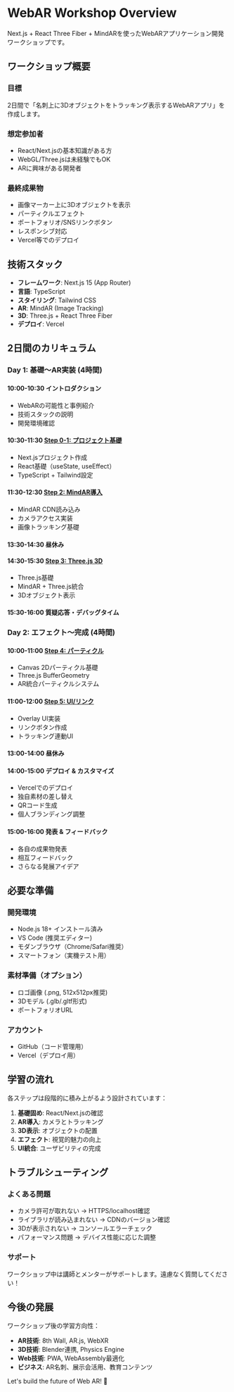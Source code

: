 # WebAR Workshop Overview

Next.js + React Three Fiber + MindARを使ったWebARアプリケーション開発ワークショップです。

## ワークショップ概要

### 目標
2日間で「名刺上に3Dオブジェクトをトラッキング表示するWebARアプリ」を作成します。

### 想定参加者
- React/Next.jsの基本知識がある方
- WebGL/Three.jsは未経験でもOK
- ARに興味がある開発者

### 最終成果物
- 画像マーカー上に3Dオブジェクトを表示
- パーティクルエフェクト
- ポートフォリオ/SNSリンクボタン
- レスポンシブ対応
- Vercel等でのデプロイ

## 技術スタック

- **フレームワーク**: Next.js 15 (App Router)
- **言語**: TypeScript
- **スタイリング**: Tailwind CSS
- **AR**: MindAR (Image Tracking)
- **3D**: Three.js + React Three Fiber
- **デプロイ**: Vercel

## 2日間のカリキュラム

### Day 1: 基礎～AR実装 (4時間)

#### 10:00-10:30 イントロダクション
- WebARの可能性と事例紹介
- 技術スタックの説明
- 開発環境確認

#### 10:30-11:30 [Step 0-1: プロジェクト基礎](./step0-init)
- Next.jsプロジェクト作成
- React基礎（useState, useEffect）
- TypeScript + Tailwind設定

#### 11:30-12:30 [Step 2: MindAR導入](./step2-mindar)
- MindAR CDN読み込み
- カメラアクセス実装
- 画像トラッキング基礎

#### 13:30-14:30 昼休み

#### 14:30-15:30 [Step 3: Three.js 3D](./step3-threejs-3d)
- Three.js基礎
- MindAR + Three.js統合
- 3Dオブジェクト表示

#### 15:30-16:00 質疑応答・デバッグタイム

### Day 2: エフェクト～完成 (4時間)

#### 10:00-11:00 [Step 4: パーティクル](./step4-particles)
- Canvas 2Dパーティクル基礎
- Three.js BufferGeometry
- AR統合パーティクルシステム

#### 11:00-12:00 [Step 5: UI/リンク](./step5-ui-links)
- Overlay UI実装
- リンクボタン作成
- トラッキング連動UI

#### 13:00-14:00 昼休み

#### 14:00-15:00 デプロイ & カスタマイズ
- Vercelでのデプロイ
- 独自素材の差し替え
- QRコード生成
- 個人ブランディング調整

#### 15:00-16:00 発表 & フィードバック
- 各自の成果物発表
- 相互フィードバック
- さらなる発展アイデア

## 必要な準備

### 開発環境
- Node.js 18+ インストール済み
- VS Code (推奨エディター)
- モダンブラウザ（Chrome/Safari推奨）
- スマートフォン（実機テスト用）

### 素材準備（オプション）
- ロゴ画像 (.png, 512x512px推奨)
- 3Dモデル (.glb/.gltf形式)
- ポートフォリオURL

### アカウント
- GitHub（コード管理用）
- Vercel（デプロイ用）

## 学習の流れ

各ステップは段階的に積み上がるよう設計されています：

1. **基礎固め**: React/Next.jsの確認
2. **AR導入**: カメラとトラッキング
3. **3D表示**: オブジェクトの配置
4. **エフェクト**: 視覚的魅力の向上
5. **UI統合**: ユーザビリティの完成

## トラブルシューティング

### よくある問題
- カメラ許可が取れない → HTTPS/localhost確認
- ライブラリが読み込まれない → CDNのバージョン確認
- 3Dが表示されない → コンソールエラーチェック
- パフォーマンス問題 → デバイス性能に応じた調整

### サポート
ワークショップ中は講師とメンターがサポートします。遠慮なく質問してください！

## 今後の発展

ワークショップ後の学習方向性：

- **AR技術**: 8th Wall, AR.js, WebXR
- **3D技術**: Blender連携, Physics Engine
- **Web技術**: PWA, WebAssembly最適化
- **ビジネス**: AR名刺、展示会活用、教育コンテンツ

Let's build the future of Web AR! 🚀